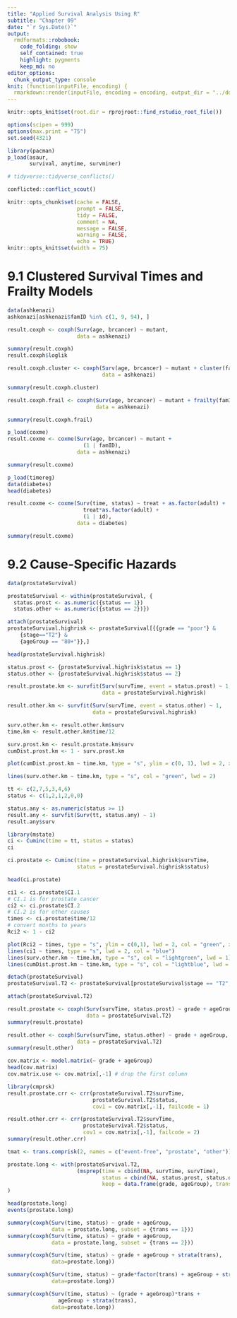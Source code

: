 ```yaml
---
title: "Applied Survival Analysis Using R"
subtitle: "Chapter 09"
date: "`r Sys.Date()`"
output:
  rmdformats::robobook:
    code_folding: show
    self_contained: true
    highlight: pygments
    keep_md: no
editor_options: 
  chunk_output_type: console
knit: (function(inputFile, encoding) {
  rmarkdown::render(inputFile, encoding = encoding, output_dir = "../docs") })
---
```


```r
knitr::opts_knit$set(root.dir = rprojroot::find_rstudio_root_file())

options(scipen = 999)
options(max.print = "75")
set.seed(4321)

library(pacman)
p_load(asaur,
       survival, anytime, survminer)
```

```r
# tidyverse::tidyverse_conflicts()

conflicted::conflict_scout()
```

```r
knitr::opts_chunk$set(cache = FALSE,
                      prompt = FALSE,
                      tidy = FALSE,
                      comment = NA,
                      message = FALSE,
                      warning = FALSE,
                      echo = TRUE)
knitr::opts_knit$set(width = 75)
```

<!-- ----------------------------------------------------- -->

# 9.1 Clustered Survival Times and Frailty Models

```r
data(ashkenazi)
ashkenazi[ashkenazi$famID %in% c(1, 9, 94), ]
```

```r
result.coxph <- coxph(Surv(age, brcancer) ~ mutant,
                      data = ashkenazi)

summary(result.coxph)
result.coxph$loglik
```

```r
result.coxph.cluster <- coxph(Surv(age, brcancer) ~ mutant + cluster(famID), 
                              data = ashkenazi)

summary(result.coxph.cluster)
```

```r
result.coxph.frail <- coxph(Surv(age, brcancer) ~ mutant + frailty(famID), 
                            data = ashkenazi)

summary(result.coxph.frail)
```

```r
p_load(coxme)
result.coxme <- coxme(Surv(age, brcancer) ~ mutant +
                        (1 | famID), 
                      data = ashkenazi)

summary(result.coxme)
```


```r
p_load(timereg)
data(diabetes)
head(diabetes)
```

```r
result.coxme <- coxme(Surv(time, status) ~ treat + as.factor(adult) +
                        treat*as.factor(adult) + 
                        (1 | id),
                      data = diabetes)

summary(result.coxme)
```

# 9.2 Cause-Specific Hazards

```r
data(prostateSurvival)

prostateSurvival <- within(prostateSurvival, {
  status.prost <- as.numeric({status == 1})
  status.other <- as.numeric({status == 2})})

attach(prostateSurvival)
prostateSurvival.highrisk <- prostateSurvival[{{grade == "poor"} & 
    {stage=="T2"} & 
    {ageGroup == "80+"}},]

head(prostateSurvival.highrisk)

status.prost <- {prostateSurvival.highrisk$status == 1}
status.other <- {prostateSurvival.highrisk$status == 2}
```

```r
result.prostate.km <- survfit(Surv(survTime, event = status.prost) ~ 1, 
                              data = prostateSurvival.highrisk)

result.other.km <- survfit(Surv(survTime, event = status.other) ~ 1, 
                           data = prostateSurvival.highrisk)

surv.other.km <- result.other.km$surv
time.km <- result.other.km$time/12

surv.prost.km <- result.prostate.km$surv
cumDist.prost.km <- 1 - surv.prost.km

plot(cumDist.prost.km ~ time.km, type = "s", ylim = c(0, 1), lwd = 2, xlab = "Years from prostate cancer diagnosis", col = "blue")

lines(surv.other.km ~ time.km, type = "s", col = "green", lwd = 2)
```

```r
tt <- c(2,7,5,3,4,6)
status <- c(1,2,1,2,0,0)

status.any <- as.numeric(status >= 1)
result.any <- survfit(Surv(tt, status.any) ~ 1)
result.any$surv

library(mstate)
ci <- Cuminc(time = tt, status = status)
ci
```

```r
ci.prostate <- Cuminc(time = prostateSurvival.highrisk$survTime,
                      status = prostateSurvival.highrisk$status)

head(ci.prostate)

ci1 <- ci.prostate$CI.1
# CI.1 is for prostate cancer
ci2 <- ci.prostate$CI.2
# CI.2 is for other causes
times <- ci.prostate$time/12
# convert months to years
Rci2 <- 1 - ci2

plot(Rci2 ~ times, type = "s", ylim = c(0,1), lwd = 2, col = "green", xlab = "Time in years", ylab = "Survival probability")
lines(ci1 ~ times, type = "s", lwd = 2, col = "blue")
lines(surv.other.km ~ time.km, type = "s", col = "lightgreen", lwd = 1)
lines(cumDist.prost.km ~ time.km, type = "s", col = "lightblue", lwd = 1)
```

```r
detach(prostateSurvival)
prostateSurvival.T2 <- prostateSurvival[prostateSurvival$stage == "T2", ]

attach(prostateSurvival.T2)

result.prostate <- coxph(Surv(survTime, status.prost) ~ grade + ageGroup,
                         data = prostateSurvival.T2)
summary(result.prostate)

result.other <- coxph(Surv(survTime, status.other) ~ grade + ageGroup,
                      data = prostateSurvival.T2)
summary(result.other)

cov.matrix <- model.matrix(~ grade + ageGroup)
head(cov.matrix)
cov.matrix.use <- cov.matrix[,-1] # drop the first column

library(cmprsk)
result.prostate.crr <- crr(prostateSurvival.T2$survTime, 
                           prostateSurvival.T2$status, 
                           cov1 = cov.matrix[,-1], failcode = 1)

result.other.crr <- crr(prostateSurvival.T2$survTime, 
                        prostateSurvival.T2$status, 
                        cov1 = cov.matrix[,-1], failcode = 2)
summary(result.other.crr)
```

```r
tmat <- trans.comprisk(2, names = c("event-free", "prostate", "other"))

prostate.long <- with(prostateSurvival.T2,
                      (msprep(time = cbind(NA, survTime, survTime),
                              status = cbind(NA, status.prost, status.other),
                              keep = data.frame(grade, ageGroup), trans = tmat))
)

head(prostate.long)
events(prostate.long)
```

```r
summary(coxph(Surv(time, status) ~ grade + ageGroup,
              data = prostate.long, subset = {trans == 1}))
summary(coxph(Surv(time, status) ~ grade + ageGroup,
              data = prostate.long, subset = {trans == 2}))

summary(coxph(Surv(time, status) ~ grade + ageGroup + strata(trans), 
              data=prostate.long))

summary(coxph(Surv(time, status) ~ grade*factor(trans) + ageGroup + strata(trans),
              data=prostate.long))

summary(coxph(Surv(time, status) ~ (grade + ageGroup)*trans + 
                ageGroup + strata(trans), 
              data=prostate.long))
```

